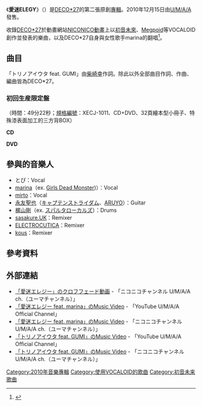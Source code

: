 {{Infobox Album 
| Name           = 愛迷エレジー
| Type           = [[錄音室專輯|錄音室專輯]]
| Artist         = [[DECO*27|DECO*27]]
| Released       = 2010年12月15日
| Recorded       = 
| Genre          = [[J-POP|J-POP]]
| Length         = 49分22秒
| Label          = U/M/A/A
| Producer       =
| Reviews        = 
| Chart position = *週間11位（[[Oricon公信榜|Oricon公信榜]]）
| Certification  = 
| Last album = [[相愛性理論|相愛性理論]]<br/>（2010年）
| This album = '''愛迷エレジー'''<br/>（2010年）
| Next album = [[ラブカレンダー|ラブカレンダー]]<br/>（2012年）
}}
《'''愛迷ELEGY'''》（{{lang-ja|愛迷エレジー}}）是[[DECO*27|DECO*27]]的第二張原創[[專輯|專輯]]。2010年12月15日由[[U/M/A/A|U/M/A/A]]發售。

收錄[[DECO*27|DECO*27]]於動畫網站[[NICONICO動畫|NICONICO動畫]]上以[[初音未來|初音未來]]、[[Megpoid|Megpoid]]等VOCALOID創作並發表的樂曲，以及DECO*27自身與女性歌手marina的翻唱<ref>{{Cite news
|date=2010年11月6日
|url=http://www.barks.jp/news/?id=1000065502
|title=DECO＊27、「愛」を「哀」に昇華させてアルバム完成
|publisher=BARKS
|accessdate=2010-12-15
|language=ja
|archive-date=2010-11-08
|archive-url=https://web.archive.org/web/20101108220625/http://www.barks.jp/news/?id=1000065502
|dead-url=no
}}</ref>。
== 曲目 ==
「トリノアイウタ feat. GUMI」由[[柴崎幸|柴崎幸]]作詞。除此以外全部曲目作詞、作曲、編曲皆為DECO*27。
=== 初回生産限定盤 ===
（時間：49分22秒；[[規格編號|規格編號]]：XECJ-1011、CD+DVD、32頁繪本型小冊子、特殊漆表面加工的三方背BOX）

'''CD'''
{{tracklist
| collapsed       = 
| headline        = 
| extra_column    = 
| total_length    = 49:22


| title1 = entree
| longnote1 = 
| length1 = 1:13

| title2 = {{Lang|ja|モザイクロール feat. marina}}
| longnote2 = 
| length2 = 3:37

| title3 = {{Lang|ja|ショコラビーツ feat. 初音ミク}}
| longnote3 = 
| length3 = 3:06

| title4 = {{Lang|ja|トリノアイウタ feat. GUMI}}
| longnote4 =
| length4 = 3:55

| title5 = {{Lang|ja|愛迷エレジー feat. marina}}
| longnote5 = 
| length5 = 3:01

| title6 = {{Lang|ja|飴模様 feat. GUMI}}
| longnote6 = 
| length6 = 3:27

| title7 = {{Lang|ja|未来世 feat. とぴ}}
| longnote7 = 
| length7 = 3:26

| title8 = {{Lang|ja|ベリーブルー (DECO*27 Vocal Mix)}}
| longnote8 = 
| length8 = 4:14

| title9 = {{Lang|ja|弱虫モンブラン feat. marina}}
| longnote9 = 
| length9 = 4:00

| title10 = outree
| longnote10 =
| length10 = 0:56

| title11 = {{Lang|ja|愛言葉(sasakure.UK Sweets Remix) feat. mirto}}
| longnote11 = 
| length11 = 5:22

| title12 = {{Lang|ja|弱虫モンブラン(ELECTROCUTICA White Remix) feat. GUMI}}
| longnote12 = 
| length12 = 4:50

| title13 = {{Lang|ja|モザイクロール(kous DR Remix) feat. 初音ミク}}
| longnote13 = 
| length13 = 4:50

| title14 = {{Lang|ja|むかしむかしのきょうのぼく feat. 初音ミク}}
| longnote14 = 
| length14 = 4:37
}}


'''DVD'''
{{tracklist
| collapsed       = 
| headline        = 
| extra_column    = 
| total_length    = 


| title1 = {{lang|ja|弱虫モンブラン feat. GUMI}} [Music Video]
| longnote1 = 
| length1 = 

| title2 = {{Lang|ja|モザイクロール feat. GUMI}} [Music Video]
| longnote2 = 
| length2 = 

| title3 = {{Lang|ja|トリノアイウタ feat. GUMI}} [Music Video]
| longnote3 = 
| length3 = 

| title4 = {{Lang|ja|愛迷エレジー feat. marina}} [Music Video]
| longnote4 =
| length4 = 
}}

== 參與的音樂人 ==
* とぴ：Vocal 
* [[marina|marina]]（ex. [[Girls_Dead_Monster|Girls Dead Monster]])）：Vocal
* [[mirto|mirto]]：Vocal
* [[永友聖也|永友聖也]]（[[キャプテンストライダム|キャプテンストライダム]]、[[ARUYO|ARUYO]]）：Guitar
* [[梶山剛|梶山剛]]（ex. [[スパルタローカルズ|スパルタローカルズ]]）：Drums
* [[sasakure.UK|sasakure.UK]]：Remixer
* [[ELECTROCUTICA|ELECTROCUTICA]]：Remixer
* [[kous|kous]]：Remixer
== 參考資料 ==
<references/>
== 外部連結 ==
* [http://www.nicovideo.jp/watch/1291715313 「愛迷エレジー」のクロフフェード動画] {{Wayback|url=http://www.nicovideo.jp/watch/1291715313 |date=20140517160729 }} - 「ニコニコチャンネル U/M/A/A ch.（ユーマチャンネル）」
* [http://www.youtube.com/watch?v=f8ubInQcVAY&list=UUtGmulznR7e0KxpEdKu_nqw&index=9&feature=plcp 「愛迷エレジー feat. marina」のMusic Video] {{Wayback|url=http://www.youtube.com/watch?v=f8ubInQcVAY&list=UUtGmulznR7e0KxpEdKu_nqw&index=9&feature=plcp |date=20160418082556 }} - 「YouTube U/M/A/A Official Channel」
* [http://www.nicovideo.jp/watch/1290582619 「愛迷エレジー feat. marina」のMusic Video] {{Wayback|url=http://www.nicovideo.jp/watch/1290582619 |date=20140620142129 }} - 「ニコニコチャンネル U/M/A/A ch.（ユーマチャンネル）」
* [http://www.youtube.com/watch?v=oBdI5r9sxQc&list=UUtGmulznR7e0KxpEdKu_nqw&index=2&feature=plcp 「トリノアイウタ feat. GUMI」のMusic Video] - 「YouTube U/M/A/A Official Channel」
* [http://www.nicovideo.jp/watch/1292299336 「トリノアイウタ feat. GUMI」のMusic Video] {{Wayback|url=http://www.nicovideo.jp/watch/1292299336 |date=20140517182209 }} - 「ニコニコチャンネル U/M/A/A ch.（ユーマチャンネル）」

{{DEFAULTSORT:Aimai Elegy}}

[[Category:2010年音樂專輯|Category:2010年音樂專輯]]
[[Category:使用VOCALOID的歌曲|Category:使用VOCALOID的歌曲]]
[[Category:初音未来歌曲|Category:初音未来歌曲]]